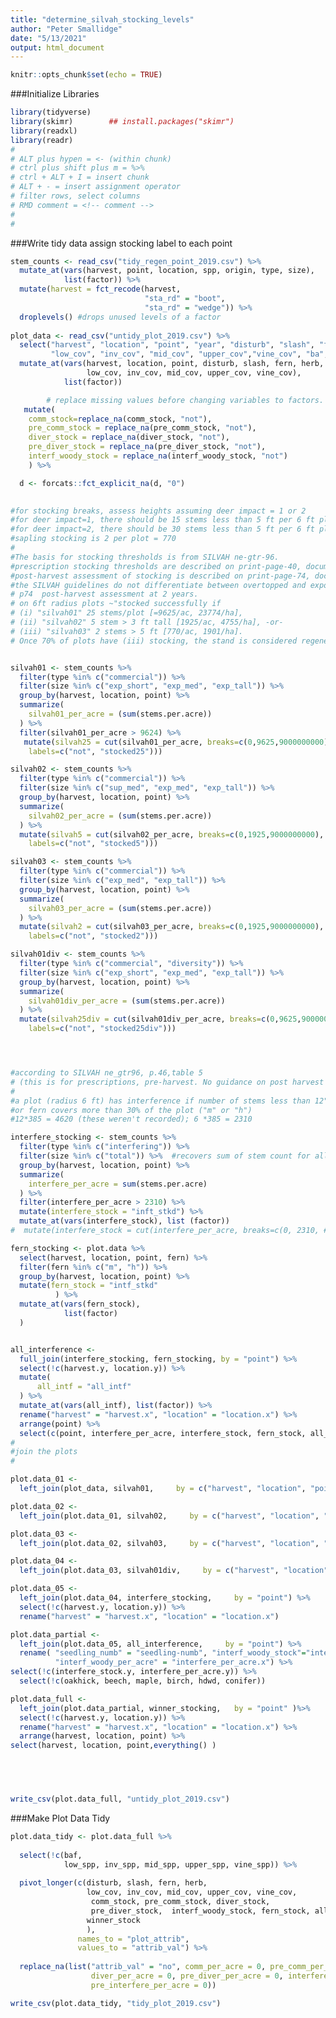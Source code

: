 ```yaml
---
title: "determine_silvah_stocking_levels"
author: "Peter Smallidge"
date: "5/13/2021"
output: html_document
---
```


```r
knitr::opts_chunk$set(echo = TRUE)
```


###Initialize Libraries
```r

library(tidyverse)
library(skimr)        ## install.packages("skimr")
library(readxl)
library(readr)
#
# ALT plus hypen = <- (within chunk)
# ctrl plus shift plus m = %>% 
# ctrl + ALT + I = insert chunk
# ALT + - = insert assignment operator
# filter rows, select columns
# RMD comment = <!-- comment -->
# 
# 

```



###Write tidy data assign stocking label to each point
```r

stem_counts <- read_csv("tidy_regen_point_2019.csv") %>% 
  mutate_at(vars(harvest, point, location, spp, origin, type, size),
            list(factor)) %>% 
  mutate(harvest = fct_recode(harvest,
                              "sta_rd" = "boot",
                              "sta_rd" = "wedge")) %>% 
  droplevels() #drops unused levels of a factor
  
plot_data <- read_csv("untidy_plot_2019.csv") %>% 
  select("harvest", "location", "point", "year", "disturb", "slash", "fern", "herb",
         "low_cov", "inv_cov", "mid_cov", "upper_cov","vine_cov", "ba", "seedling_numb") %>% 
  mutate_at(vars(harvest, location, point, disturb, slash, fern, herb, 
                 low_cov, inv_cov, mid_cov, upper_cov, vine_cov),
            list(factor))

        # replace missing values before changing variables to factors.
   mutate(
    comm_stock=replace_na(comm_stock, "not"),
    pre_comm_stock = replace_na(pre_comm_stock, "not"),
    diver_stock = replace_na(diver_stock, "not"),
    pre_diver_stock = replace_na(pre_diver_stock, "not"),
    interf_woody_stock = replace_na(interf_woody_stock, "not")
    ) %>% 

  d <- forcats::fct_explicit_na(d, "0")
  

#for stocking breaks, assess heights assuming deer impact = 1 or 2
#for deer impact=1, there should be 15 stems less than 5 ft per 6 ft plot = 5775/ac
#for deer impact=2, there should be 30 stems less than 5 ft per 6 ft plot = 11550/ac
#sapling stocking is 2 per plot = 770
#
#The basis for stocking thresholds is from SILVAH ne-gtr-96.
#prescription stocking thresholds are described on print-page-40, document page 46.
#post-harvest assessment of stocking is described on print-page-74, document page 80
#the SILVAH guidelines do not differentiate between overtopped and exposed (free to grow) seedlings.
# p74  post-harvest assessment at 2 years.
# on 6ft radius plots ~"stocked successfully if 
# (i) "silvah01" 25 stems/plot [=9625/ac, 23774/ha],
# (ii) "silvah02" 5 stem > 3 ft tall [1925/ac, 4755/ha], -or- 
# (iii) "silvah03" 2 stems > 5 ft [770/ac, 1901/ha].
# Once 70% of plots have (iii) stocking, the stand is considered regenerated.


silvah01 <- stem_counts %>% 
  filter(type %in% c("commercial")) %>% 
  filter(size %in% c("exp_short", "exp_med", "exp_tall")) %>% 
  group_by(harvest, location, point) %>% 
  summarize(
    silvah01_per_acre = (sum(stems.per.acre))
  ) %>% 
  filter(silvah01_per_acre > 9624) %>% 
   mutate(silvah25 = cut(silvah01_per_acre, breaks=c(0,9625,9000000000),
    labels=c("not", "stocked25"))) 

silvah02 <- stem_counts %>% 
  filter(type %in% c("commercial")) %>% 
  filter(size %in% c("sup_med", "exp_med", "exp_tall")) %>% 
  group_by(harvest, location, point) %>% 
  summarize(
    silvah02_per_acre = (sum(stems.per.acre))
  ) %>% 
  mutate(silvah5 = cut(silvah02_per_acre, breaks=c(0,1925,9000000000),
    labels=c("not", "stocked5")))

silvah03 <- stem_counts %>% 
  filter(type %in% c("commercial")) %>% 
  filter(size %in% c("exp_med", "exp_tall")) %>% 
  group_by(harvest, location, point) %>% 
  summarize(
    silvah03_per_acre = (sum(stems.per.acre))
  ) %>% 
  mutate(silvah2 = cut(silvah03_per_acre, breaks=c(0,1925,9000000000),
    labels=c("not", "stocked2")))

silvah01div <- stem_counts %>% 
  filter(type %in% c("commercial", "diversity")) %>% 
  filter(size %in% c("exp_short", "exp_med", "exp_tall")) %>% 
  group_by(harvest, location, point) %>% 
  summarize(
    silvah01div_per_acre = (sum(stems.per.acre))
  ) %>% 
  mutate(silvah25div = cut(silvah01div_per_acre, breaks=c(0,9625,9000000000),
    labels=c("not", "stocked25div")))




#according to SILVAH ne_gtr96, p.46,table 5
# (this is for prescriptions, pre-harvest. No guidance on post harvest INTF thresholds)
# 
#a plot (radius 6 ft) has interference if number of stems less than 12" is 12 or > 12" is 6
#or fern covers more than 30% of the plot ("m" or "h")
#12*385 = 4620 (these weren't recorded); 6 *385 = 2310

interfere_stocking <- stem_counts %>% 
  filter(type %in% c("interfering")) %>% 
  filter(size %in% c("total")) %>%  #recovers sum of stem count for all exposed height classes per plot
  group_by(harvest, location, point) %>% 
  summarize(
    interfere_per_acre = sum(stems.per.acre)
  ) %>% 
  filter(interfere_per_acre > 2310) %>% 
  mutate(interfere_stock = "inft_stkd") %>% 
  mutate_at(vars(interfere_stock), list (factor))
#  mutate(interfere_stock = cut(interfere_per_acre, breaks=c(0, 2310, #1000000),labels=c("intf_not","intf_stkd")))

fern_stocking <- plot.data %>%
  select(harvest, location, point, fern) %>% 
  filter(fern %in% c("m", "h")) %>% 
  group_by(harvest, location, point) %>% 
  mutate(fern_stock = "intf_stkd"
          ) %>% 
  mutate_at(vars(fern_stock),
            list(factor)
  )


all_interference <- 
  full_join(interfere_stocking, fern_stocking, by = "point") %>% 
  select(!c(harvest.y, location.y)) %>% 
  mutate(
      all_intf = "all_intf"
  ) %>% 
  mutate_at(vars(all_intf), list(factor)) %>% 
  rename("harvest" = "harvest.x", "location" = "location.x") %>% 
  arrange(point) %>% 
  select(c(point, interfere_per_acre, interfere_stock, fern_stock, all_intf))
#
#join the plots
#

plot.data_01 <- 
  left_join(plot_data, silvah01,     by = c("harvest", "location", "point"))

plot.data_02 <- 
  left_join(plot.data_01, silvah02,     by = c("harvest", "location", "point"))

plot.data_03 <- 
  left_join(plot.data_02, silvah03,     by = c("harvest", "location", "point"))

plot.data_04 <- 
  left_join(plot.data_03, silvah01div,     by = c("harvest", "location", "point"))

plot.data_05 <- 
  left_join(plot.data_04, interfere_stocking,     by = "point") %>% 
  select(!c(harvest.y, location.y)) %>%  
  rename("harvest" = "harvest.x", "location" = "location.x") 

plot.data_partial <- 
  left_join(plot.data_05, all_interference,     by = "point") %>% 
  rename( "seedling_numb" = "seedling-numb", "interf_woody_stock"="interfere_stock.x", 
          "interf_woody_per_acre" = "interfere_per_acre.x") %>% 
select(!c(interfere_stock.y, interfere_per_acre.y)) %>% 
  select(!c(oakhick, beech, maple, birch, hdwd, conifer)) 

plot.data_full <- 
  left_join(plot.data_partial, winner_stocking,   by = "point" )%>% 
  select(!c(harvest.y, location.y)) %>% 
  rename("harvest" = "harvest.x", "location" = "location.x") %>% 
  arrange(harvest, location, point) %>% 
select(harvest, location, point,everything() )




  
write_csv(plot.data_full, "untidy_plot_2019.csv")
```




###Make Plot Data Tidy
```r

plot.data_tidy <- plot.data_full %>% 
  
  select(!c(baf,
            low_spp, inv_spp, mid_spp, upper_spp, vine_spp)) %>% 
  
  pivot_longer(c(disturb, slash, fern, herb, 
                 low_cov, inv_cov, mid_cov, upper_cov, vine_cov,
                  comm_stock, pre_comm_stock, diver_stock,
                  pre_diver_stock,  interf_woody_stock, fern_stock, all_intf,
                 winner_stock
                 ),
               names_to = "plot_attrib",
               values_to = "attrib_val") %>% 
  
  replace_na(list("attrib_val" = "no", comm_per_acre = 0, pre_comm_per_acre = 0,
                  diver_per_acre = 0, pre_diver_per_acre = 0, interfere_per_acre = 0,
                  pre_interfere_per_acre = 0))

write_csv(plot.data_tidy, "tidy_plot_2019.csv")




```



<!-- 
 includes factor and number variables...can't blend via "pivot_longer"
 pivot_longer(c(disturb, slash, fern, herb, 
                 low_cov, inv_cov, mid_cov, upper_cov, vine_cov,
                 ba, seedling_numb, comm_per_acre, comm_stock,
                 pre_comm_per_acre, pre_comm_stock,diver_per_acre, diver_stock,
                 pre_diver_per_acre, pre_diver_stock, interfere_per_acre, interfere_stock,
                 pre_interfere_per_acre, pre_interfere_stock
                 ),
               names_to = "plot_attrib",
               values_to = "attrib_val")
               
               
 winner_stocking <- stem_counts %>% 
            
  filter(type %in% c("commercial")) %>% 
  filter(size %in% c("winners")) %>% 
  group_by(harvest, location, point) %>% 
  summarize(
    win_comm_per_acre = sum(stems.per.acre)
  ) %>% 
  mutate(winner_stock = cut(win_comm_per_acre, breaks=c(0,770,9000000), 
                            labels=c("not", "winner")
                            ))

comm_stocking <- stem_counts %>% 
  filter(type %in% c("commercial")) %>% 
  filter(size %in% c("exp_med", "exp_tall", "exp_sapl")) %>% 
  group_by(harvest, location, point) %>% 
  summarize(
    comm_per_acre = sum(stems.per.acre)
  ) %>% 
  filter(comm_per_acre >769) %>% 
  mutate(comm_stock = cut(comm_per_acre, breaks=c(0, 770, 1000000),labels=c("comm_not","comm_stkd")))

pre_comm_stocking <- stem_counts %>% 
  filter(type %in% c("commercial")) %>% 
  filter(size %in% c("exp_short")) %>% 
  group_by(harvest, location, point) %>% 
  summarize(
    pre_comm_per_acre = sum(stems.per.acre)
  ) %>% 
  filter(pre_comm_per_acre>5774) %>% 
  mutate(pre_comm_stock =  cut(pre_comm_per_acre, 
                               breaks=c(0, 5775, 11550, 1000000),
                               labels=c("pre_comm_not","pre_comm_deer1", "pre_comm_deer2")))


diver_stocking <- stem_counts %>% 
  filter(type %in% c("diversity")) %>% 
  filter(size %in% c("exp_med", "exp_tall", "exp_sapl")) %>% 
  group_by(harvest, location, point) %>% 
  summarize(
    diver_per_acre = sum(stems.per.acre)
  ) %>% 
  filter(diver_per_acre > 769) %>% 
  #mutate(diver_stock = "div_stkd")
  mutate(diver_stock = cut(diver_per_acre, breaks=c(0, 770, 1000000),labels=c("div_not","div_stkd")))

pre_diver_stocking <- stem_counts %>% 
  filter(type %in% c("diversity")) %>% 
  filter(size %in% c("exp_short")) %>% 
  group_by(harvest, location, point) %>% 
  summarize(
    pre_diver_per_acre = sum(stems.per.acre)
  ) %>% 
  filter(pre_diver_per_acre > 5774) %>% 
  mutate(pre_diver_stock = 
           cut(pre_diver_per_acre, breaks=c(0, 5775, 11550, 1000000),labels=c("pre_div_not","pre_diver_deer1", "pre_diver_deer2")))
               
-->

